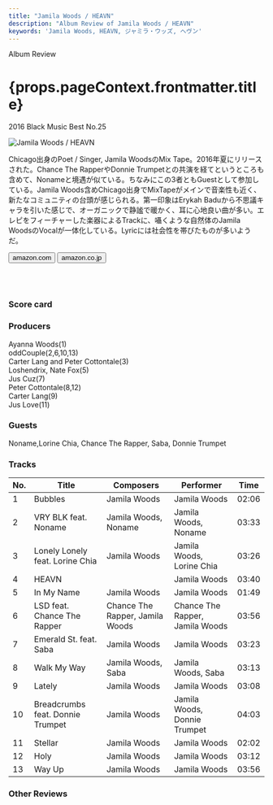 ```yaml
---
title: "Jamila Woods / HEAVN"
description: "Album Review of Jamila Woods / HEAVN"
keywords: 'Jamila Woods, HEAVN, ジャミラ・ウッズ, ヘヴン'
---
```





<p className="largeP">Album Review</p>
<h1 className="h1--no--margin">{props.pageContext.frontmatter.title}</h1>
<p className="largeP"><Link to="/best50/2016/">2016 Black Music Best No.25</Link></p>

<Row  className="image-card-group">
	<Column colMd={"3"} colLg={"4"} noGutterMdLeft="">
       <ImageCard>

![Jamila Woods / HEAVN](../../images/cd/jamilawoods1L.jpg) 

</ImageCard>
	</Column>
	<Column colMd={"4"} colLg={"8"} noGutterMdLeft="">
	<p>
	Chicago出身のPoet / Singer, Jamila WoodsのMix Tape。2016年夏にリリースされた。Chance The RapperやDonnie Trumpetとの共演を経てというところも含めて、Nonameと境遇が似ている。ちなみにこの3者ともGuestとして参加している。Jamila Woods含めChicago出身でMixTapeがメインで音楽性も近く、新たなコミュニティの台頭が感じられる。第一印象はErykah Baduから不思議キャラを引いた感じで、オーガニックで静謐で暖かく、耳に心地良い曲が多い。エレピをフィーチャーした楽器によるTrackに、囁くような自然体のJamila WoodsのVocalが一体化している。Lyricには社会性を帯びたものが多いようだ。
	</p>
	<div>
	  <Button className="button-right-mergin"  href="https://amzn.to/2Efh7LU" kind="primary" size="small" renderIcon={ArrowUpRight24}>
      amazon.com
    </Button>
    <Button className="button-right-mergin"  href="https://amzn.to/2QgaR9P" kind="secondary" size="small" renderIcon={ArrowUpRight24}>
      amazon.co.jp
    </Button>
	</div>
	<a href="https://geo.music.apple.com/jp/album/heavn/1264798110?mt=1&app=music&ls=1&at=11lcug" style="display:inline-block;overflow:hidden;background:url(https://linkmaker.itunes.apple.com/ja-jp/lockup.svg?releaseDate=2017-08-15T00:00:00Z&kind=album&bubble=apple_music&style=mono-black) no-repeat;width:180px;height:45px;"></a>
	<a href="https://geo.music.apple.com/jp/album/heavn/1264798110?app=itunes&at=11lcug" style="display:inline-block;overflow:hidden;background:url(https://linkmaker.itunes.apple.com/ja-jp/badge-lrg.svg?releaseDate=2017-08-15T00:00:00Z&kind=album&bubble=itunes_music) no-repeat;width:140px;height:45px;"></a>
	</Column>
</Row>
<Row >
	<Column colMd={"4"} colLg={"4"} noGutterMdLeft="">
<div>
  <h3>Score card</h3>
	<SliderJS1 value="4" />
  <SliderJS2 value="2" />
	<SliderJS3 value="1" />
  <SliderJS4 value="9" />
</div>
</Column>
<Column colMd={"8"} colLg={"8"} noGutterMdLeft="">
<div>
<h3>Producers</h3>
<p>
Ayanna Woods(1)
<br/>oddCouple(2,6,10,13)
<br/>Carter Lang and Peter Cottontale(3)
<br/>Loshendrix, Nate Fox(5)
<br/>Jus Cuz(7)
<br/>Peter Cottontale(8,12)
<br/>Carter Lang(9)
<br/>Jus Love(11)
</p>
<h3>Guests</h3>
<p>
Noname,Lorine Chia, Chance The Rapper, Saba, Donnie Trumpet
</p>
</div>
</Column>
</Row>

<h3>Tracks</h3>

| No. |	 Title                           |	 Composers                     |	 Performer                     | Time	 |
| --- |	-------------------------------- | ------------------------------- | ------------------------------- | ----- |
|	1	  |	Bubbles                          | Jamila Woods                    | Jamila Woods                    | 02:06 |
|	2	  |	VRY BLK feat. Noname             | Jamila Woods, Noname            | Jamila Woods, Noname            | 03:33 |
|	3	  |	Lonely Lonely feat. Lorine Chia  | Jamila Woods                    | Jamila Woods, Lorine Chia       | 03:26 |
|	4	  |	HEAVN                            |                                 | Jamila Woods                    | 03:40 |
|	5	  |	In My Name                       | Jamila Woods                    | Jamila Woods                    | 01:49 |
|	6	  |	LSD feat. Chance The Rapper      | Chance The Rapper, Jamila Woods | Chance The Rapper, Jamila Woods | 03:56 |
|	7	  |	Emerald St. feat. Saba           | Jamila Woods                    | Jamila Woods                    | 03:23 |
|	8	  |	Walk My Way                      | Jamila Woods, Saba              | Jamila Woods, Saba              | 03:13 |
|	9	  |	Lately                           | Jamila Woods                    | Jamila Woods                    | 03:08 |
|	10	|	Breadcrumbs feat. Donnie Trumpet | Jamila Woods                    | Jamila Woods, Donnie Trumpet    | 04:03 |
|	11	|	Stellar                          | Jamila Woods                    | Jamila Woods                    | 02:02 |
|	12	|	Holy                             | Jamila Woods                    | Jamila Woods                    | 03:12 |
|	13	|	Way Up                           | Jamila Woods                    | Jamila Woods                    | 03:56 |

<h3>Other Reviews</h3>

<Row>
<Column colMd={3} colLg={3} noGutterMdLeft>
<Review1 />
</Column>
</Row>